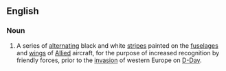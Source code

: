 ==English==
{{wikipedia}}

===Noun===
{{en-noun|-}}
# {{label|en|historical|aviation}} A series of [[alternating]] black and white [[stripe]]s painted on the [[fuselage]]s and [[wing]]s of [[Allied]] aircraft, for the purpose of increased recognition by friendly forces, prior to the [[invasion]] of western Europe on [[D-Day]].